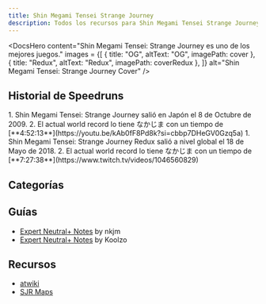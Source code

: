 ```yaml
---
title: Shin Megami Tensei Strange Journey
description: Todos los recursos para Shin Megami Tensei Strange Journey
---
```




<DocsHero 
    content="Shin Megami Tensei: Strange Journey es uno de los mejores juegos."
    images = {[
        {
            title: "OG",
            altText: "OG",
            imagePath: cover
        },
        {
            title: "Redux",
            altText: "Redux",
            imagePath: coverRedux
        },
    ]}
    alt="Shin Megami Tensei: Strange Journey Cover"
/>

<LinkCard title="Leaderboards" href="https://www.speedrun.com/smtsjr" description="Ver más runs en Speedrun.com"/>

## Historial de Speedruns
<Tabs>
    <TabItem label="Original">
        <Steps>
            1. Shin Megami Tensei: Strange Journey salió en Japón el 8 de Octubre de 2009.
            2. El actual world record lo tiene なかじま con un tiempo de [**4:52:13**](https://youtu.be/kAb0fF8Pd8k?si=cbbp7DHeGV0Gzq5a)
        </Steps>
    </TabItem>
    <TabItem label="Redux">
        <Steps>
        1. Shin Megami Tensei: Strange Journey Redux salió a nivel global el 18 de Mayo de 2018.
        2. El actual world record lo tiene なかじま con un tiempo de [**7:27:38**](https://www.twitch.tv/videos/1046560829)
        </Steps>
    </TabItem>
</Tabs>

## Categorías
<CardGrid>
        <Card title="Expert Neutral+"></Card>
</CardGrid>

## Guías
- [Expert Neutral+ Notes](https://docs.google.com/spreadsheets/d/1s8jE1kcHVaTPeCjYoka4rKa1xESNSQQnw0mNspkKoBU/edit?usp=sharing) by nkjm
- [Expert Neutral+ Notes](https://drive.google.com/file/d/1Sopo69ISlacmGml5iJK-J-SwRcwN5PFF/view) by Koolzo

## Recursos
- [atwiki](https://w.atwiki.jp/megamitenseisj/)
- [SJR Maps](http://privespa.org/megatendsj/#dungeon)